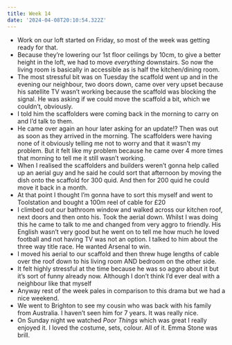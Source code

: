 ```yaml
---
title: Week 14
date: '2024-04-08T20:10:54.322Z'
---
```


- Work on our loft started on Friday, so most of the week was getting ready for that.
- Because they’re lowering our 1st floor ceilings by 10cm, to give a better height in the loft, we had to move _everything_ downstairs. So now the living room is basically in accessible as is half the kitchen/dining room.
- The most stressful bit was on Tuesday the scaffold went up and in the evening our neighbour, two doors down, came over very upset because his satellite TV wasn’t working because the scaffold was blocking the signal. He was asking if we could move the scaffold a bit, which we couldn’t, obviously.
- I told him the scaffolders were coming back in the morning to carry on and I’d talk to them.
- He came over again an hour later asking for an update!? Then was out as soon as they arrived in the morning. The scaffolders were having none of it obviously telling me not to worry and that it wasn’t my problem. But it felt like my problem because he came over 4 more times that morning to tell me it still wasn’t working.
- When I realised the scaffolders and builders weren’t gonna help called up an aerial guy and he said he could sort that afternoon by moving the dish onto the scaffold for 300 quid. And then for 200 quid he could move it back in a month.
- At that point I thought I’m gonna have to sort this myself and went to Toolstation and bought a 100m reel of cable for £20
- I climbed out our bathroom window and walked across our kitchen roof, next doors and then onto his. Took the aerial down. Whilst I was doing this he came to talk to me and changed from very aggro to friendly. His English wasn’t very good but he went on to tell me how much he loved football and not having TV was not an option. I talked to him about the three way title race. He wanted Arsenal to win. 
- I moved his aerial to our scaffold and then threw huge lengths of cable over the roof down to his living room AND bedroom on the other side. 
- It felt highly stressful at the time because he was so aggro about it but it’s sort of funny already now. Although I don’t think I’d ever deal with a neighbour like that myself
- Anyway rest of the week pales in comparison to this drama but we had a nice weekend.
- We went to Brighton to see my cousin who was back with his family from Australia. I haven’t seen him for 7 years. It was really nice.
- On Sunday night we watched _Poor Things_ which was great I really enjoyed it. I loved the costume, sets, colour. All of it. Emma Stone was brill.
